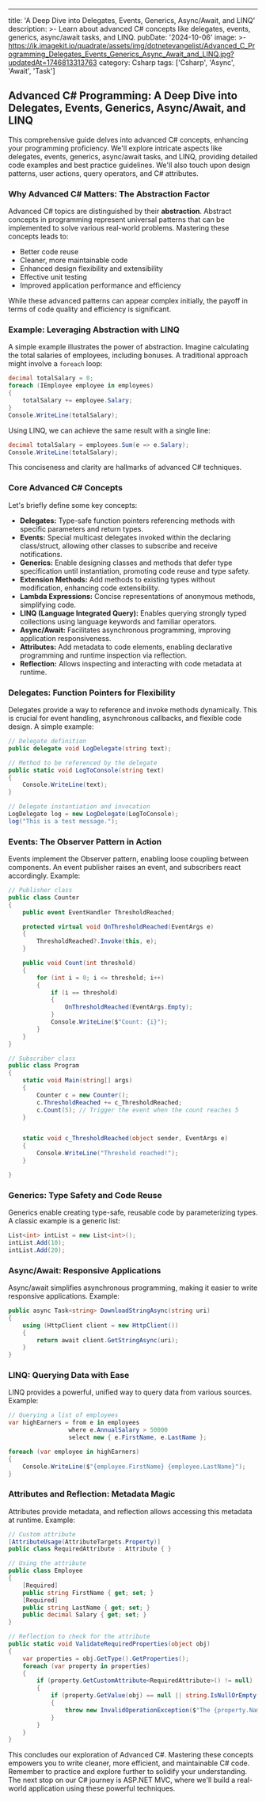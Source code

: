 ---
title: 'A Deep Dive into Delegates, Events, Generics, Async/Await, and LINQ'
description: >-
  Learn about advanced C# concepts like delegates, events, generics, async/await
  tasks, and LINQ.
pubDate: '2024-10-06'
image: >-
  https://ik.imagekit.io/quadrate/assets/img/dotnetevangelist/Advanced_C_Programming_Delegates_Events_Generics_Async_Await_and_LINQ.jpg?updatedAt=1746813313763
category: Csharp
tags: ['Csharp', 'Async', 'Await', 'Task']

## Advanced C# Programming: A Deep Dive into Delegates, Events, Generics, Async/Await, and LINQ

This comprehensive guide delves into advanced C# concepts, enhancing your programming proficiency. We'll explore intricate aspects like delegates, events, generics, async/await tasks, and LINQ, providing detailed code examples and best practice guidelines.  We'll also touch upon design patterns, user actions, query operators, and C# attributes.

### Why Advanced C# Matters: The Abstraction Factor

Advanced C# topics are distinguished by their **abstraction**.  Abstract concepts in programming represent universal patterns that can be implemented to solve various real-world problems. Mastering these concepts leads to:

* Better code reuse
* Cleaner, more maintainable code
* Enhanced design flexibility and extensibility
* Effective unit testing
* Improved application performance and efficiency

While these advanced patterns can appear complex initially, the payoff in terms of code quality and efficiency is significant.

### Example: Leveraging Abstraction with LINQ

A simple example illustrates the power of abstraction. Imagine calculating the total salaries of employees, including bonuses. A traditional approach might involve a `foreach` loop:

```csharp
decimal totalSalary = 0;
foreach (IEmployee employee in employees)
{
    totalSalary += employee.Salary;
}
Console.WriteLine(totalSalary);
```

Using LINQ, we can achieve the same result with a single line:

```csharp
decimal totalSalary = employees.Sum(e => e.Salary);
Console.WriteLine(totalSalary);
```

This conciseness and clarity are hallmarks of advanced C# techniques.

### Core Advanced C# Concepts

Let's briefly define some key concepts:

* **Delegates:** Type-safe function pointers referencing methods with specific parameters and return types.
* **Events:** Special multicast delegates invoked within the declaring class/struct, allowing other classes to subscribe and receive notifications.
* **Generics:** Enable designing classes and methods that defer type specification until instantiation, promoting code reuse and type safety.
* **Extension Methods:** Add methods to existing types without modification, enhancing code extensibility.
* **Lambda Expressions:** Concise representations of anonymous methods, simplifying code.
* **LINQ (Language Integrated Query):**  Enables querying strongly typed collections using language keywords and familiar operators.
* **Async/Await:** Facilitates asynchronous programming, improving application responsiveness.
* **Attributes:** Add metadata to code elements, enabling declarative programming and runtime inspection via reflection.
* **Reflection:**  Allows inspecting and interacting with code metadata at runtime.

### Delegates: Function Pointers for Flexibility

Delegates provide a way to reference and invoke methods dynamically. This is crucial for event handling, asynchronous callbacks, and flexible code design.  A simple example:

```csharp
// Delegate definition
public delegate void LogDelegate(string text);

// Method to be referenced by the delegate
public static void LogToConsole(string text)
{
    Console.WriteLine(text);
}

// Delegate instantiation and invocation
LogDelegate log = new LogDelegate(LogToConsole);
log("This is a test message.");
```

### Events: The Observer Pattern in Action

Events implement the Observer pattern, enabling loose coupling between components.  An event publisher raises an event, and subscribers react accordingly. Example:

```csharp
// Publisher class
public class Counter
{
    public event EventHandler ThresholdReached;

    protected virtual void OnThresholdReached(EventArgs e)
    {
        ThresholdReached?.Invoke(this, e);
    }

    public void Count(int threshold)
    {
        for (int i = 0; i <= threshold; i++)
        {
            if (i == threshold)
            {
                OnThresholdReached(EventArgs.Empty);
            }
            Console.WriteLine($"Count: {i}");
        }
    }
}

// Subscriber class
public class Program
{
    static void Main(string[] args)
    {
        Counter c = new Counter();
        c.ThresholdReached += c_ThresholdReached;
        c.Count(5); // Trigger the event when the count reaches 5
    }


    static void c_ThresholdReached(object sender, EventArgs e)
    {
        Console.WriteLine("Threshold reached!");
    }

}
```

### Generics: Type Safety and Code Reuse

Generics enable creating type-safe, reusable code by parameterizing types.  A classic example is a generic list:

```csharp
List<int> intList = new List<int>();
intList.Add(10);
intList.Add(20);
```


### Async/Await: Responsive Applications

Async/await simplifies asynchronous programming, making it easier to write responsive applications.  Example:

```csharp
public async Task<string> DownloadStringAsync(string uri)
{
    using (HttpClient client = new HttpClient())
    {
        return await client.GetStringAsync(uri);
    }
}
```

### LINQ: Querying Data with Ease

LINQ provides a powerful, unified way to query data from various sources.  Example:

```csharp
// Querying a list of employees
var highEarners = from e in employees
                 where e.AnnualSalary > 50000
                 select new { e.FirstName, e.LastName };

foreach (var employee in highEarners)
{
    Console.WriteLine($"{employee.FirstName} {employee.LastName}");
}
```

### Attributes and Reflection: Metadata Magic

Attributes provide metadata, and reflection allows accessing this metadata at runtime.  Example:

```csharp
// Custom attribute
[AttributeUsage(AttributeTargets.Property)]
public class RequiredAttribute : Attribute { }

// Using the attribute
public class Employee
{
    [Required]
    public string FirstName { get; set; }
    [Required]
    public string LastName { get; set; }
    public decimal Salary { get; set; }
}

// Reflection to check for the attribute
public static void ValidateRequiredProperties(object obj)
{
    var properties = obj.GetType().GetProperties();
    foreach (var property in properties)
    {
        if (property.GetCustomAttribute<RequiredAttribute>() != null)
        {
            if (property.GetValue(obj) == null || string.IsNullOrEmpty(property.GetValue(obj).ToString()))
            {
                throw new InvalidOperationException($"The {property.Name} property is required.");
            }
        }
    }
}
```


This concludes our exploration of Advanced C#. Mastering these concepts empowers you to write cleaner, more efficient, and maintainable C# code. Remember to practice and explore further to solidify your understanding.  The next stop on our C# journey is ASP.NET MVC, where we'll build a real-world application using these powerful techniques.
